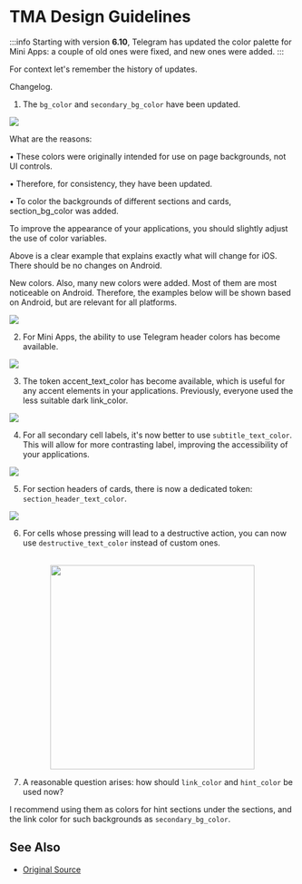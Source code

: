 
# TMA Design Guidelines

:::info
Starting with version **6.10**, Telegram has updated the color palette for Mini Apps: a couple of old ones were fixed, and new ones were added.
:::

For context let's remember the history of updates.



Changelog.
1. The `bg_color` and `secondary_bg_color` have been updated.

![](/img/docs/tma-design-guidelines/tma-design_1.png)


What are the reasons:

• These colors were originally intended for use on page backgrounds, not UI controls.

• Therefore, for consistency, they have been updated.

• To color the backgrounds of different sections and cards, section_bg_color was added.

To improve the appearance of your applications, you should slightly adjust the use of color variables.

Above is a clear example that explains exactly what will change for iOS. There should be no changes on Android.



New colors.
Also, many new colors were added. Most of them are most noticeable on Android. Therefore, the examples below will be shown based on Android, but are relevant for all platforms.

![](/img/docs/tma-design-guidelines/tma-design_2.png)

2. For Mini Apps, the ability to use Telegram header colors has become available.

![](/img/docs/tma-design-guidelines/tma-design_3.png)


3. The token accent_text_color has become available, which is useful for any accent elements in your applications. Previously, everyone used the less suitable dark link_color.

![](/img/docs/tma-design-guidelines/tma-design_4.png)

4. For all secondary cell labels, it's now better to use `subtitle_text_color`. This will allow for more contrasting label, improving the accessibility of your applications.

![](/img/docs/tma-design-guidelines/tma-design_5.png)


5. For section headers of cards, there is now a dedicated token: `section_header_text_color`.

![](/img/docs/tma-design-guidelines/tma-design_6.png)


6. For cells whose pressing will lead to a destructive action, you can now use `destructive_text_color` instead of custom ones.


<p align="center">
    <br />
    <img width="360" src="/img/docs/tma-design-guidelines/tma-design_7.png" alt="" />
    <br />
</p>



7. A reasonable question arises: how should `link_color` and `hint_color` be used now?

I recommend using them as colors for hint sections under the sections, and the link color for such backgrounds as `secondary_bg_color`.


## See Also

* [Original Source](https://telegra.ph/Changes-in-Color-Variables-for-Telegram-Mini-Apps-11-20)
